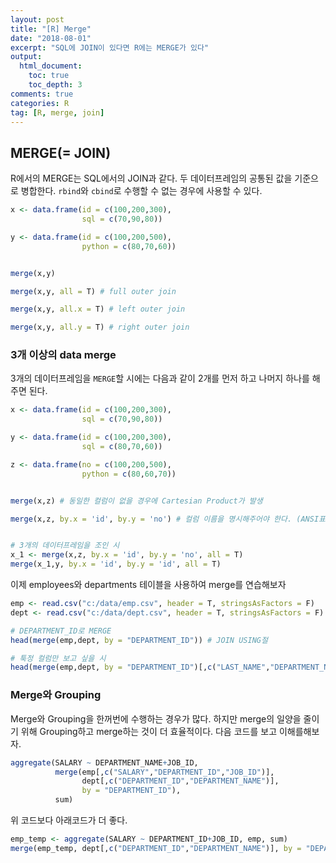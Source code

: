 ```yaml
---
layout: post
title: "[R] Merge"
date: "2018-08-01"
excerpt: "SQL에 JOIN이 있다면 R에는 MERGE가 있다"
output: 
  html_document:
    toc: true
    toc_depth: 3
comments: true
categories: R
tag: [R, merge, join]
---
```


## MERGE(= JOIN)

R에서의 MERGE는 SQL에서의 JOIN과 같다. 두 데이터프레임의 공통된 값을 기준으로 병합한다. `rbind`와 `cbind`로 수행할 수 없는 경우에 사용할 수 있다.

```r
x <- data.frame(id = c(100,200,300),
                sql = c(70,90,80))

y <- data.frame(id = c(100,200,500),
                python = c(80,70,60))


merge(x,y)

merge(x,y, all = T) # full outer join

merge(x,y, all.x = T) # left outer join

merge(x,y, all.y = T) # right outer join
```


### 3개 이상의 data merge

3개의 데이터프레임을 `MERGE`할 시에는 다음과 같이 2개를 먼저 하고 나머지 하나를 해주면 된다.


```r
x <- data.frame(id = c(100,200,300),
                sql = c(70,90,80))

y <- data.frame(id = c(100,200,300),
                sql = c(80,70,60))

z <- data.frame(no = c(100,200,500),
                python = c(80,60,70))


merge(x,z) # 동일한 컬럼이 없을 경우에 Cartesian Product가 발생

merge(x,z, by.x = 'id', by.y = 'no') # 컬럼 이름을 명시해주어야 한다. (ANSI표준에서의 Join on 절)


# 3개의 데이터프레임을 조인 시
x_1 <- merge(x,z, by.x = 'id', by.y = 'no', all = T)
merge(x_1,y, by.x = 'id', by.y = 'id', all = T)
```

이제 employees와 departments 테이블을 사용하여 merge를 연습해보자

```r
emp <- read.csv("c:/data/emp.csv", header = T, stringsAsFactors = F)
dept <- read.csv("c:/data/dept.csv", header = T, stringsAsFactors = F)

# DEPARTMENT_ID로 MERGE
head(merge(emp,dept, by = "DEPARTMENT_ID")) # JOIN USING절

# 툭정 컬럼만 보고 싶을 시
head(merge(emp,dept, by = "DEPARTMENT_ID")[,c("LAST_NAME","DEPARTMENT_NAME")])
```

### Merge와 Grouping

Merge와 Grouping을 한꺼번에 수행하는 경우가 많다. 하지만 merge의 일양을 줄이기 위해 Grouping하고 merge하는 것이 더 효율적이다. 다음 코드를 보고 이해를해보자.

```r
aggregate(SALARY ~ DEPARTMENT_NAME+JOB_ID,
          merge(emp[,c("SALARY","DEPARTMENT_ID","JOB_ID")], 
                dept[,c("DEPARTMENT_ID","DEPARTMENT_NAME")], 
                by = "DEPARTMENT_ID"),
          sum)
```

위 코드보다 아래코드가 더 좋다.

```r
emp_temp <- aggregate(SALARY ~ DEPARTMENT_ID+JOB_ID, emp, sum)
merge(emp_temp, dept[,c("DEPARTMENT_ID","DEPARTMENT_NAME")], by = "DEPARTMENT_ID")[,c("DEPARTMENT_NAME","JOB_ID","SALARY")]
```